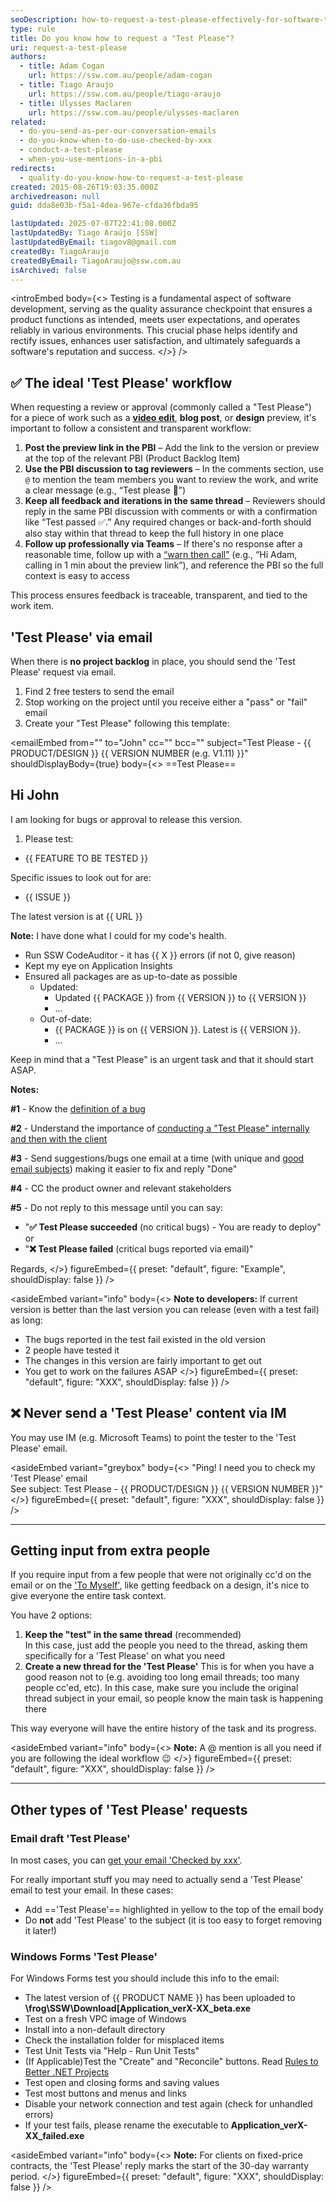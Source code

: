```yaml
---
seoDescription: how-to-request-a-test-please-effectively-for-software-testing-and-quality-assurance
type: rule
title: Do you know how to request a "Test Please"?
uri: request-a-test-please
authors:
  - title: Adam Cogan
    url: https://ssw.com.au/people/adam-cogan
  - title: Tiago Araujo
    url: https://ssw.com.au/people/tiago-araujo
  - title: Ulysses Maclaren
    url: https://ssw.com.au/people/ulysses-maclaren
related:
  - do-you-send-as-per-our-conversation-emails
  - do-you-know-when-to-do-use-checked-by-xxx
  - conduct-a-test-please
  - when-you-use-mentions-in-a-pbi
redirects:
  - quality-do-you-know-how-to-request-a-test-please
created: 2015-08-26T19:03:35.000Z
archivedreason: null
guid: dda8e03b-f5a1-4dea-967e-cfda36fbda95

lastUpdated: 2025-07-07T22:41:08.000Z
lastUpdatedBy: Tiago Araújo [SSW]
lastUpdatedByEmail: tiagov8@gmail.com
createdBy: TiagoAraujo
createdByEmail: TiagoAraujo@ssw.com.au
isArchived: false
---
```


<introEmbed
  body={<>
Testing is a fundamental aspect of software development, serving as the quality assurance checkpoint that ensures a product functions as intended, meets user expectations, and operates reliably in various environments. This crucial phase helps identify and rectify issues, enhances user satisfaction, and ultimately safeguards a software's reputation and success.
  </>}
/>
## ✅ The ideal 'Test Please' workflow

When requesting a review or approval (commonly called a "Test Please") for a piece of work such as a **[video edit](/test-please-for-video)**, **blog post**, or **design** preview, it's important to follow a consistent and transparent workflow:

1. **Post the preview link in the PBI** – Add the link to the version or preview at the top of the relevant PBI (Product Backlog Item)
2. **Use the PBI discussion to tag reviewers** – In the comments section, use `@` to mention the team members you want to review the work, and write a clear message (e.g., “Test please 🙏”)
3. **Keep all feedback and iterations in the same thread** – Reviewers should reply in the same PBI discussion with comments or with a confirmation like “Test passed ✅.” Any required changes or back-and-forth should also stay within that thread to keep the full history in one place
4. **Follow up professionally via Teams** – If there's no response after a reasonable time, follow up with a [“warn then call”](/warn-then-call) (e.g., “Hi Adam, calling in 1 min about the preview link”), and reference the PBI so the full context is easy to access

This process ensures feedback is traceable, transparent, and tied to the work item.

## 'Test Please' via email

When there is **no project backlog** in place, you should send the 'Test Please' request via email.

1. Find 2 free testers to send the email
2. Stop working on the project until you receive either a "pass" or "fail" email
3. Create your "Test Please" following this template:

<emailEmbed
  from=""
  to="John"
  cc=""
  bcc=""
  subject="Test Please - &#123;&#123; PRODUCT/DESIGN &#125;&#125; &#123;&#123; VERSION NUMBER (e.g. V1.11) &#125;&#125;"
  shouldDisplayBody={true}
  body={<>
    ==Test Please==

## Hi John

I am looking for bugs or approval to release this version.

1. Please test:

* &#123;&#123; FEATURE TO BE TESTED &#125;&#125;

Specific issues to look out for are:

* &#123;&#123; ISSUE &#125;&#125;

The latest version is at &#123;&#123; URL &#125;&#125;

**Note:** I have done what I could for my code's health.

* Run SSW CodeAuditor - it has &#123;&#123; X &#125;&#125; errors (if not 0, give reason)
* Kept my eye on Application Insights
* Ensured all packages are as up-to-date as possible
  * Updated:
    * Updated &#123;&#123; PACKAGE &#125;&#125; from &#123;&#123; VERSION &#125;&#125; to &#123;&#123; VERSION &#125;&#125;
    * ...
  * Out-of-date:
    * &#123;&#123; PACKAGE &#125;&#125; is on &#123;&#123; VERSION &#125;&#125;. Latest is &#123;&#123; VERSION &#125;&#125;.
    * ...

Keep in mind that a "Test Please" is an urgent task and that it should start ASAP.

**Notes:**

**\#1** - Know the [definition of a bug](/definition-of-a-bug)

**\#2** - Understand the importance of [conducting a "Test Please" internally and then with the client](/conduct-a-test-please-internally-and-then-with-the-client)

**\#3** - Send suggestions/bugs one email at a time (with unique and [good email subjects](/good-email-subject)) making it easier to fix and reply "Done"

**\#4** - CC the product owner and relevant stakeholders

**\#5** - Do not reply to this message until you can say:

* "**✅ Test Please succeeded** (no critical bugs) - You are ready to deploy"\
   or
* "**❌ Test Please failed** (critical bugs reported via email)"

Regards,
  </>}
  figureEmbed={{
    preset: "default",
    figure: "Example",
    shouldDisplay: false
  }}
/>


<asideEmbed
  variant="info"
  body={<>
    **Note to developers:**
If current version is better than the last version you can release (even with a test fail) as long:

* The bugs reported in the test fail existed in the old version
* 2 people have tested it
* The changes in this version are fairly important to get out
* You get to work on the failures ASAP
  </>}
  figureEmbed={{
    preset: "default",
    figure: "XXX",
    shouldDisplay: false
  }}
/>


## ❌ Never send a 'Test Please' content via IM

You may use IM (e.g. Microsoft Teams) to point the tester to the 'Test Please' email.


<asideEmbed
  variant="greybox"
  body={<>
    "Ping!
I need you to check my 'Test Please' email\
See subject: Test Please - &#123;&#123; PRODUCT/DESIGN &#125;&#125; &#123;&#123; VERSION NUMBER &#125;&#125;"
  </>}
  figureEmbed={{
    preset: "default",
    figure: "XXX",
    shouldDisplay: false
  }}
/>


---

## Getting input from extra people

If you require input from a few people that were not originally cc'd on the email or on the ['To Myself'](/send-to-myself-emails), like getting feedback on a design, it's nice to give everyone the entire task context.

You have 2 options:

1. **Keep the "test" in the same thread** (recommended)\
In this case, just add the people you need to the thread, asking them specifically for a 'Test Please' on what you need
2. **Create a new thread for the 'Test Please'**
This is for when you have a good reason not to (e.g. avoiding too long email threads; too many people cc'ed, etc).
In this case, make sure you include the original thread subject in your email, so people know the main task is happening there

This way everyone will have the entire history of the task and its progress.


<asideEmbed
  variant="info"
  body={<>
    **Note:** A @ mention is all you need if you are following the ideal workflow 😉
  </>}
  figureEmbed={{
    preset: "default",
    figure: "XXX",
    shouldDisplay: false
  }}
/>


---

## Other types of 'Test Please' requests

### Email draft 'Test Please'

In most cases, you can [get your email 'Checked by xxx'](/checked-by-xxx).

For really important stuff you may need to actually send a 'Test Please' email to test your email. In these cases:

* Add =='Test Please'== highlighted in yellow to the top of the email body
* Do **not** add 'Test Please' to the subject (it is too easy to forget removing it later!)

### Windows Forms 'Test Please'

For Windows Forms test you should include this info to the email:

* The latest version of &#123;&#123; PRODUCT NAME &#125;&#125; has been uploaded to **\frog\SSW\Download[Application_verX-XX_beta.exe**
* Test on a fresh VPC image of Windows
* Install into a non-default directory
* Check the installation folder for misplaced items
* Test Unit Tests via "Help - Run Unit Tests"
* (If Applicable)Test the "Create" and "Reconcile" buttons. Read [Rules to Better .NET Projects](/rules-to-better-net-projects)
* Test open and closing forms and saving values
* Test most buttons and menus and links
* Disable your network connection and test again (check for unhandled errors)
* If your test fails, please rename the executable to **Application_verX-XX_failed.exe**


<asideEmbed
  variant="info"
  body={<>
    **Note:** For clients on fixed-price contracts, the 'Test Please' reply marks the start of the 30-day warranty period.
  </>}
  figureEmbed={{
    preset: "default",
    figure: "XXX",
    shouldDisplay: false
  }}
/>
